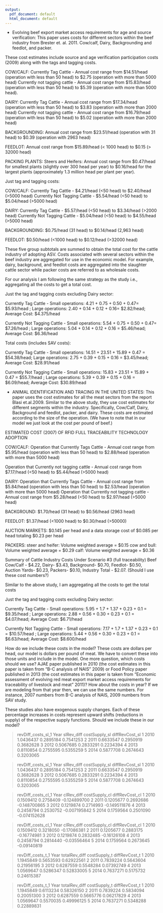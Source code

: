 ```yaml
---
output:
  pdf_document: default
  html_document: default
---
```

*  Evolving beef export market access requirements for age and source verification: This paper uses costs for different sectors within the beef industry from Brester et. al. 2011. Cow/calf, Dairy, Backgrounding and feedlot, and packer. 
 
These cost estimates include source and age verification participation costs (2009) along with the tags and tagging costs.

COW/CALF: 
Currently Tag Cattle - Annual cost range from $\$14.51$/head (operation with less than 50 head) to $\$2.75$ (operation with more than 5000 head)
Currently not tagging cattle - Annual cost range from $\$15.83$/head (operation with less than 50 head) to $\$5.39$ (operation with more than 5000 head).

DAIRY:
Currently Tag Cattle - Annual cost range from $\$17.34$/head (operation with less than 50 head) to $\$3.83$ (operation with more than 2000 head)
Currently not tagging cattle - Annual cost range from $\$16.79$/head (operation with less than 50 head) to $\$5.02$ (operation with more than 2000 head)

BACKGROUNDING:
Annual cost range from $\$23.51$/head (operation with 31 head) to $\$0.39$ (operation with 2963 head)

FEEDLOT: 
Annual cost range from $\$15.89$/head (< 1000 head) to $\$0.15$ (> 32000 head)

PACKING PLANTS:
Steers and Heifers: Annual cost range from $\$0.47$/head for smallest plants (slightly over 300 head per year) to $\$0.16$/head for the largest plants (approximately 1.3 million head per plant per year).


Just tag and tagging costs: 

COW/CALF: 
Currently Tag Cattle - $\$4.21$/head (<50 head) to $\$2.40$/head (>5000 head)
Currently Not Tagging Cattle - $\$5.54$/head (<50 head) to $\$5.04$/head (>5000 head)

DAIRY:
Currently Tag Cattle - $\$5.57$/head (<50 head) to $\$3.34$/head (>2000 head)
Currently Not Tagging Cattle - $\$5.04$/head (<50 head) to $\$4.55$/head (>5000 head)

BACKGROUNDING:
$\$0.75$/head (31 head) to $\$0.14$/head (2,963 head)

FEEDLOT:
$\$0.50$/head (<1000 head) to $\$0.12$/head (>32000 head)


These five group subtotals are summed to obtain the total cost for the cattle industry of adopting ASV. Costs associated with several sectors within the beef industry are aggregated for use in the economic model. For example, dairy, background, and feedlot costs are aggregated into the slaughter cattle sector while packer costs are referred to as wholesale costs.

For our analysis I am following the same strategy as the study i.e., aggregating all the costs to get a total cost.

Just the tag and tagging costs excluding Dairy sector:

Currently Tag Cattle - Small operations: 4.21 + 0.75 + 0.50 + 0.47= $\$5.93$/head ; 
                       Large operations: 2.40 + 0.14 + 0.12 + 0.16= $\$2.82$/head;
                       Average Cost: $\$4.375$/head
                       
Currently Not Tagging Cattle - Small operations: 5.54 + 0.75 + 0.50 + 0.47= $\$7.26$/head ; 
                               Large operations: 5.04 + 0.14 + 0.12 + 0.16 = $\$5.46$/head;
                               Average Cost: $\$6.36$/head

Total costs (includes SAV costs):

Currently Tag Cattle - Small operations: 14.51 + 23.51 + 15.89 + 0.47 = $\$54.38$/head;
                        Large operations: 2.75 + 0.39 + 0.15 + 0.16 =  $\$3.45$/head;
                        Average Cost: $\$28.91$/head
                        
Currently Not Tagging Cattle - Small operations: 15.83 + 23.51 + 15.89 + 0.47 = $\$55.7$/head ; 
                               Large operations: 5.39 + 0.39 + 0.15 + 0.16 = $\$6.09$/head;
                               Average Cost: $\$30.89$/head




* ANIMAL IDENTIFICATION AND TRACING IN THE UNITED STATES: This paper uses the cost estimates for all the meat sectors from the report Blasi et.al.2009. Similar to the above study, they use cost estimates for different segments within the industry. Specifically, Cow/Calf, Dairy, Background and feedlot, packer, and dairy. These costs are estimated according to the size of the operation. (We have to note that in our model we just look at the cost per pound of beef.)

 ESTIMATED COST (2007) OF RFID FULL TRACEABILITY TECHNOLOGY ADOPTION
 
COW/CALF: 
Operation that Currently Tags Cattle - Annual cost range from $\$5.95$/head (operation with less than 50 head) to $\$2.88$/head (operation with more than 5000 head)

Operation that Currently not tagging cattle - Annual cost range from $\$7.17$/head (<50 head) to $\$5.44$/head (>5000 head)

DAIRY: 
Operation that Currently Tags Cattle - Annual cost range from $\$5.84$/head (operation with less than 50 head) to $\$2.53$/head (operation with more than 5000 head)
Operation that Currently not tagging cattle - Annual cost range from $\$5.28$/head (<50 head) to $\$2.97$/head (>5000 head)

BACKGROUND: 
$\$1.70$/head (31 head) to $\$0.56$/head (2963 head)

FEEDLOT:
$\$1.37$/head (<1000 head) to $\$0.30$/head (>50000)

AUCTION MARKETS:
$\$0.145$ per head and a data storage cost of $\$0.085$ per head totaling $\$0.23$ per head

PACKERS:
steer and heifer: Volume weighted average = $0.15
cow and bull: Volume weighted average = $0.29
calf: Volume weighted average = $0.36

Summary of Cattle Industry Costs Under Scenario #3 (full traceability)
Beef Cow/Calf - $\$4.22$, Dairy- $\$3.43$, Background- $\$0.70$, Feedlot- $\$0.50$, Auction Yards- $\$0.23$, Packers- $\$0.10$,
Industry Total - $\$2.07$. (Should I use these cost numbers?)


Similar to the above study, I am aggregating all the costs to get the total costs

Just the tag and tagging costs excluding Dairy sector:

Currently Tag Cattle - Small operations: 5.95 + 1.7 + 1.37 + 0.23 + 0.1 = $\$9.35$/head ; 
                        Large operations: 2.88 + 0.56 + 0.30 + 0.23 + 0.1 = $\$4.07$/head;
                        Average Cost: $\$6.71$/head
                        
Currently Not Tagging Cattle - Small operations: 7.17 + 1.7 + 1.37 + 0.23 + 0.1 = $\$10.57$/head ; 
                               Large operations: 5.44 + 0.56 + 0.30 + 0.23 + 0.1  = $\$6.63$/head;
                               Average Cost: $\$8.600$/head






How do we include these costs in the model? These costs are dollars per head, our model is dollars per pound of meat. We have to convert these into those units and include in the model. One more question, which costs should we use? AJAE paper published in 2010 (the cost estimates in this paper is taken from "B-C analysis of NAIS" 2009) or Food Policy paper published in 2013 (the cost estimates in this paper is taken from "Economic assessment of evolving red meat export market access requirements for traceability of livestock and meat" 2011)? How about the costs in year? If we are modeling from that year then, we can use the same numbers. For instance, 2007 numbers from B-C analysis of NAIS, 2009 numbers from SAV study.


These studies also have exogenous supply changes. Each of these percentage increases in costs represent upward shifts (reductions in supply) of the respective supply functions. Should we include these in our model?





> revDiff_costs_sl_1
  Year slRev_diff costSupply_sl diffRevCost_sl
1 2010  1.0436437     0.2895184      0.7541253
2 2011  0.6633547     0.2950919      0.3682628
3 2012  0.5067685     0.2833291      0.2234394
4 2013  0.8110854     0.2755595      0.5355259
5 2014  0.5877708     0.2674643      0.3203065

> revDiff_costs_sl_1
  Year slRev_diff costSupply_sl diffRevCost_sl
1 2010  1.0436437     0.2895184      0.7541253
2 2011  0.6633547     0.2950919      0.3682628
3 2012  0.5067685     0.2833291      0.2234394
4 2013  0.8110854     0.2755595      0.5355259
5 2014  0.5877708     0.2674643      0.3203065

> revDiff_costs_cl_1
  Year clRev_diff costSupply_cl diffRevCost_cl
1 2010  0.1509412     0.2758409   -0.124899700
2 2011  0.1205677     0.2692686   -0.148700865
3 2012  0.1219874     0.2714993   -0.149511876
4 2013  0.2458794     0.2530752   -0.007195842
5 2014  0.1759564     0.2501090   -0.074152628

> revDiff_costs_cl_1
  Year clRev_diff costSupply_cl diffRevCost_cl
1 2010  0.1509412     0.3218050    -0.17086381
2 2011  0.1205677     0.2883175    -0.16774981
3 2012  0.1219874     0.2832485    -0.16126108
4 2013  0.2458794     0.2814440    -0.03556464
5 2014  0.1759564     0.2673645    -0.09140819

> revDiff_costs_t_1
  Year totalRev_diff costSupply_t diffRevCost_t
1 2010     1.1945849    0.5653593    0.62922561
2 2011     0.7839224    0.5643604    0.21956195
3 2012     0.6287559    0.5548284    0.07392749
4 2013     1.0569647    0.5286347    0.52833005
5 2014     0.7637271    0.5175732    0.24615387

> revDiff_costs_t_1
  Year totalRev_diff costSupply_t diffRevCost_t
1 2010     1.1945849    0.6113234    0.58326150
2 2011     0.7839224    0.5834094    0.20051300
3 2012     0.6287559    0.5665776    0.06217829
4 2013     1.0569647    0.5570035    0.49996125
5 2014     0.7637271    0.5348288    0.22889831






<!-- line 1075 in code -->




